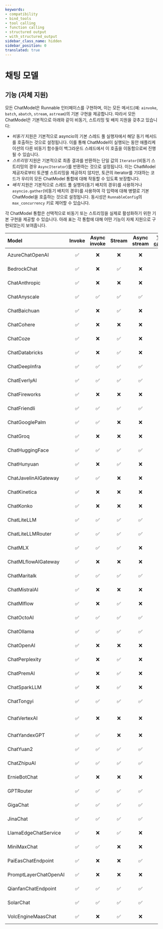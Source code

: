 ```yaml
---
keywords:
- compatibility
- bind_tools
- tool calling
- function calling
- structured output
- with_structured_output
sidebar_class_name: hidden
sidebar_position: 0
translated: true
---
```


# 채팅 모델

## 기능 (자체 지원)

모든 ChatModel은 Runnable 인터페이스를 구현하며, 이는 모든 메서드(예: `ainvoke`, `batch`, `abatch`, `stream`, `astream`)의 기본 구현을 제공합니다. 따라서 모든 ChatModel은 기본적으로 아래와 같이 비동기, 스트리밍 및 배치 지원을 갖추고 있습니다:
- *비동기* 지원은 기본적으로 asyncio의 기본 스레드 풀 실행자에서 해당 동기 메서드를 호출하는 것으로 설정됩니다. 이를 통해 ChatModel이 실행되는 동안 애플리케이션의 다른 비동기 함수들이 백그라운드 스레드에서 이 호출을 이동함으로써 진행될 수 있습니다.
- *스트리밍* 지원은 기본적으로 최종 결과를 반환하는 단일 값의 `Iterator`(비동기 스트리밍의 경우 `AsyncIterator`)를 반환하는 것으로 설정됩니다. 이는 ChatModel 제공자로부터 토큰별 스트리밍을 제공하지 않지만, 토큰의 iterator를 기대하는 코드가 우리의 모든 ChatModel 통합에 대해 작동할 수 있도록 보장합니다.
- *배치* 지원은 기본적으로 스레드 풀 실행자(동기 배치의 경우)를 사용하거나 `asyncio.gather`(비동기 배치의 경우)를 사용하여 각 입력에 대해 병렬로 기본 ChatModel을 호출하는 것으로 설정됩니다. 동시성은 `RunnableConfig`의 `max_concurrency` 키로 제어할 수 있습니다.

각 ChatModel 통합은 선택적으로 비동기 또는 스트리밍을 실제로 활성화하기 위한 기본 구현을 제공할 수 있습니다.
아래 표는 각 통합에 대해 어떤 기능이 자체 지원으로 구현되었는지 보여줍니다.


Model|Invoke|Async invoke|Stream|Async stream|[Tool calling](/docs/modules/model_io/chat/function_calling/)|[Structured output](/docs/modules/model_io/chat/structured_output/)|Python Package
:-|:-:|:-:|:-:|:-:|:-:|:-:|:-:
AzureChatOpenAI|✅|❌|❌|❌|✅|✅|langchain-openai
BedrockChat|✅|❌|✅|❌|❌|❌|langchain-community
ChatAnthropic|✅|❌|❌|❌|✅|✅|langchain-anthropic
ChatAnyscale|✅|✅|✅|✅|❌|❌|langchain-community
ChatBaichuan|✅|❌|✅|❌|❌|❌|langchain-community
ChatCohere|✅|❌|❌|❌|✅|✅|langchain-cohere
ChatCoze|✅|❌|✅|❌|❌|❌|langchain-community
ChatDatabricks|✅|❌|✅|❌|❌|❌|langchain-community
ChatDeepInfra|✅|✅|✅|✅|❌|❌|langchain-community
ChatEverlyAI|✅|✅|✅|✅|❌|❌|langchain-community
ChatFireworks|✅|❌|❌|❌|✅|✅|langchain-fireworks
ChatFriendli|✅|✅|✅|✅|❌|❌|langchain-community
ChatGooglePalm|✅|✅|❌|❌|❌|❌|langchain-community
ChatGroq|✅|❌|❌|❌|✅|✅|langchain-groq
ChatHuggingFace|✅|✅|✅|✅|❌|❌|langchain-community
ChatHunyuan|✅|❌|✅|❌|❌|❌|langchain-community
ChatJavelinAIGateway|✅|✅|❌|❌|❌|❌|langchain-community
ChatKinetica|✅|❌|❌|❌|❌|❌|langchain-community
ChatKonko|✅|❌|❌|❌|❌|❌|langchain-community
ChatLiteLLM|✅|✅|✅|✅|❌|❌|langchain-community
ChatLiteLLMRouter|✅|✅|✅|✅|❌|❌|langchain-community
ChatMLX|✅|✅|✅|❌|❌|❌|langchain-community
ChatMLflowAIGateway|✅|❌|❌|❌|❌|❌|langchain-community
ChatMaritalk|✅|✅|✅|✅|❌|❌|langchain-community
ChatMistralAI|✅|❌|❌|❌|✅|✅|langchain-mistralai
ChatMlflow|✅|❌|✅|❌|❌|❌|langchain-community
ChatOctoAI|✅|✅|✅|✅|❌|❌|langchain-community
ChatOllama|✅|✅|✅|✅|❌|❌|langchain-community
ChatOpenAI|✅|❌|❌|❌|✅|✅|langchain-openai
ChatPerplexity|✅|❌|✅|❌|❌|❌|langchain-community
ChatPremAI|✅|❌|✅|❌|❌|❌|langchain-community
ChatSparkLLM|✅|❌|✅|❌|❌|❌|langchain-community
ChatTongyi|✅|✅|✅|✅|❌|❌|langchain-community
ChatVertexAI|✅|❌|❌|❌|✅|✅|langchain-google-vertexai
ChatYandexGPT|✅|✅|❌|❌|❌|❌|langchain-community
ChatYuan2|✅|✅|✅|✅|❌|❌|langchain-community
ChatZhipuAI|✅|✅|✅|✅|❌|❌|langchain-community
ErnieBotChat|✅|❌|❌|❌|❌|❌|langchain-community
GPTRouter|✅|✅|✅|✅|❌|❌|langchain-community
GigaChat|✅|✅|✅|✅|❌|❌|langchain-community
JinaChat|✅|✅|✅|✅|❌|❌|langchain-community
LlamaEdgeChatService|✅|❌|✅|❌|❌|❌|langchain-community
MiniMaxChat|✅|✅|❌|❌|❌|❌|langchain-community
PaiEasChatEndpoint|✅|❌|❌|✅|❌|❌|langchain-community
PromptLayerChatOpenAI|✅|❌|❌|❌|❌|❌|langchain-community
QianfanChatEndpoint|✅|✅|✅|✅|❌|❌|langchain-community
SolarChat|✅|✅|✅|✅|❌|❌|langchain-community
VolcEngineMaasChat|✅|❌|✅|❌|❌|❌|langchain-community